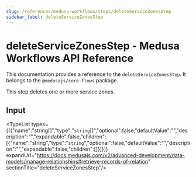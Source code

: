 ```yaml
---
slug: /references/medusa-workflows/steps/deleteServiceZonesStep
sidebar_label: deleteServiceZonesStep
---
```



# deleteServiceZonesStep - Medusa Workflows API Reference

This documentation provides a reference to the `deleteServiceZonesStep`. It belongs to the `@medusajs/core-flows` package.

This step deletes one or more service zones.

## Input

<TypeList types={[{"name":"string[]","type":"`string`[]","optional":false,"defaultValue":"","description":"","expandable":false,"children":[{"name":"string","type":"`string`","optional":false,"defaultValue":"","description":"","expandable":false,"children":[]}]}]} expandUrl="https://docs.medusajs.com/v2/advanced-development/data-models/manage-relationships#retrieve-records-of-relation" sectionTitle="deleteServiceZonesStep"/>
